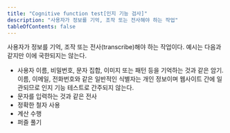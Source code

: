 ```yaml
---
title: "Cognitive function test[인지 기능 검사]"
description: "사용자가 정보를 기억, 조작 또는 전사해야 하는 작업"
tableOfContents: false
---
```


<Badge text="신규" variant="tip" size="large" />

사용자가 정보를 기억, 조작 또는 전사(<span lang="en">transcribe</span>)해야 하는 작업이다. 예시는 다음과 같지만 이에 국한되지는 않는다.

*   사용자 이름, 비밀번호, 문자 집합, 이미지 또는 패턴 등을 기억하는 것과 같은 암기. 이름, 이메일, 전화번호와 같은 일반적인 식별자는 개인 정보이며 웹사이트 간에 일관되므로 인지 기능 테스트로 간주되지 않는다.
*   문자를 입력하는 것과 같은 전사
*   정확한 철자 사용
*   계산 수행
*   퍼즐 풀기
